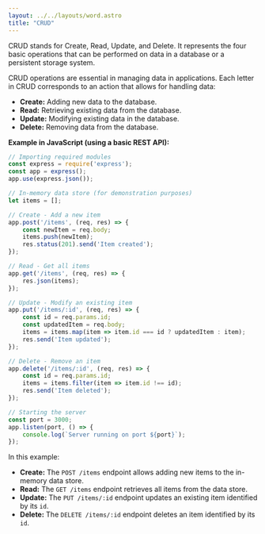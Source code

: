 ```yaml
---
layout: ../../layouts/word.astro
title: "CRUD"
---
```

CRUD stands for Create, Read, Update, and Delete. It represents the four basic operations that can be performed on data in a database or a persistent storage system.

CRUD operations are essential in managing data in applications. Each letter in CRUD corresponds to an action that allows for handling data:

- **Create:** Adding new data to the database.
- **Read:** Retrieving existing data from the database.
- **Update:** Modifying existing data in the database.
- **Delete:** Removing data from the database.

**Example in JavaScript (using a basic REST API):**

```javascript
// Importing required modules
const express = require('express');
const app = express();
app.use(express.json());

// In-memory data store (for demonstration purposes)
let items = [];

// Create - Add a new item
app.post('/items', (req, res) => {
    const newItem = req.body;
    items.push(newItem);
    res.status(201).send('Item created');
});

// Read - Get all items
app.get('/items', (req, res) => {
    res.json(items);
});

// Update - Modify an existing item
app.put('/items/:id', (req, res) => {
    const id = req.params.id;
    const updatedItem = req.body;
    items = items.map(item => item.id === id ? updatedItem : item);
    res.send('Item updated');
});

// Delete - Remove an item
app.delete('/items/:id', (req, res) => {
    const id = req.params.id;
    items = items.filter(item => item.id !== id);
    res.send('Item deleted');
});

// Starting the server
const port = 3000;
app.listen(port, () => {
    console.log(`Server running on port ${port}`);
});
```

In this example:
- **Create:** The `POST /items` endpoint allows adding new items to the in-memory data store.
- **Read:** The `GET /items` endpoint retrieves all items from the data store.
- **Update:** The `PUT /items/:id` endpoint updates an existing item identified by its `id`.
- **Delete:** The `DELETE /items/:id` endpoint deletes an item identified by its `id`.